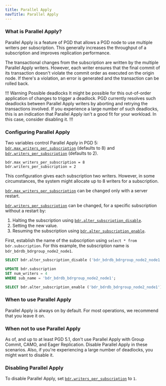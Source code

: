 ```yaml
---
title: Parallel Apply
navTitle: Parallel Apply
---
```


### What is Parallel Apply?

Parallel Apply is a feature of PGD that allows a PGD node to use multiple writers per subscription. This generally increases the throughput of a subscription and improves replication performance.

The transactional changes from the subscription are written by the multiple Parallel Apply writers. However, each writer ensures that the final commit of its transaction doesn't violate the commit order as executed on the origin node. If there's a violation, an error is generated and the transaction can be rolled back. 

!!! Warning Possible deadlocks
It might be possible for this out-of-order application of changes to trigger a deadlock. PGD currently resolves such deadlocks between Parallel Apply writers by aborting and retrying the transactions involved. If you experience a large number of such deadlocks, this is an indication that Parallel Apply isn't a good fit for your workload. In this case, consider disabling it.
!!!

### Configuring Parallel Apply
Two variables control Parallel Apply in PGD 5: [`bdr.max_writers_per_subscription`](/pgd/latest/reference/pgd-settings#bdrmax_writers_per_subscription) (defaults to 8) and [`bdr.writers_per_subscription`](/pgd/latest/reference/pgd-settings#bdrwriters_per_subscription) (defaults to 2).

```plain
bdr.max_writers_per_subscription = 8
bdr.writers_per_subscription = 2
```

This configuration gives each subscription two writers. However, in some circumstances, the system might allocate up to 8 writers for a subscription.

[`bdr.max_writers_per_subscription`](/pgd/latest/reference/pgd-settings#bdrmax_writers_per_subscription) can be changed only with a server restart.

[`bdr.writers_per_subscription`](/pgd/latest/reference/pgd-settings#bdrwriters_per_subscription) can be changed, for a specific subscription without a restart by:

1. Halting the subscription using [`bdr.alter_subscription_disable`](/pgd/latest/reference/nodes-management-interfaces#bdralter_subscription_disable). 
1. Setting the new value. 
1. Resuming the subscription using [`bdr.alter_subscription_enable`](/pgd/latest/reference/nodes-management-interfaces#bdralter_subscription_enable). 

First, establish the name of the subscription using `select * from bdr.subscription`. For this example, the subscription name is `bdr_bdrdb_bdrgroup_node2_node1`.


```sql
SELECT bdr.alter_subscription_disable ('bdr_bdrdb_bdrgroup_node2_node1');

UPDATE bdr.subscription
SET num_writers = 4
WHERE sub_name = 'bdr_bdrdb_bdrgroup_node2_node1';

SELECT bdr.alter_subscription_enable ('bdr_bdrdb_bdrgroup_node2_node1');
```

### When to use Parallel Apply

Parallel Apply is always on by default. For most operations, we recommend that you leave it on.

### When not to use Parallel Apply

As of, and up to at least PGD 5.1, don't use Parallel Apply with Group Commit, CAMO, and Eager Replication. Disable Parallel Apply in these scenarios. Also, if you're experiencing a large number of deadlocks, you might want to disable it.

### Disabling Parallel Apply

To disable Parallel Apply, set [`bdr.writers_per_subscription`](/pgd/latest/reference/pgd-settings#bdrwriters_per_subscription) to `1`.

